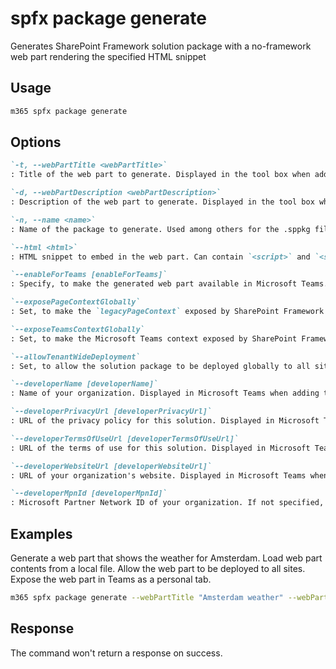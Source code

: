 
# spfx package generate

Generates SharePoint Framework solution package with a no-framework web part rendering the specified HTML snippet

## Usage

```sh
m365 spfx package generate
```

## Options

```md definition-list
`-t, --webPartTitle <webPartTitle>`
: Title of the web part to generate. Displayed in the tool box when adding web part to page

`-d, --webPartDescription <webPartDescription>`
: Description of the web part to generate. Displayed in the tool box when adding web part to page

`-n, --name <name>`
: Name of the package to generate. Used among others for the .sppkg file. Must be unique in the app catalog to avoid collisions with other solutions.

`--html <html>`
: HTML snippet to embed in the web part. Can contain `<script>` and `<style>` tags.

`--enableForTeams [enableForTeams]`
: Specify, to make the generated web part available in Microsoft Teams. Specify `tab` to make the web part available as a configurable tab, `personalTab` to make it available as a personal tab or `all` to make it available both as a configurable and personal tab. By default the web part will not be available in Microsoft Teams.

`--exposePageContextGlobally`
: Set, to make the `legacyPageContext` exposed by SharePoint Framework available at `window._spPageContextInfo` for use in the HTML snippet of the web part

`--exposeTeamsContextGlobally`
: Set, to make the Microsoft Teams context exposed by SharePoint Framework available at `window._teamsContextInfo` for use in the HTML snippet of the web part

`--allowTenantWideDeployment`
: Set, to allow the solution package to be deployed globally to all sites

`--developerName [developerName]`
: Name of your organization. Displayed in Microsoft Teams when adding the solution as a (personal) tab. If not specified set to `Contoso`.

`--developerPrivacyUrl [developerPrivacyUrl]`
: URL of the privacy policy for this solution. Displayed in Microsoft Teams when adding the solution as a (personal) tab. If not specified, set to `https://contoso.com/privacy`.

`--developerTermsOfUseUrl [developerTermsOfUseUrl]`
: URL of the terms of use for this solution. Displayed in Microsoft Teams when adding the solution as a (personal) tab. If not specified, set to `https://contoso.com/terms-of-use`.

`--developerWebsiteUrl [developerWebsiteUrl]`
: URL of your organization's website. Displayed in Microsoft Teams when adding the solution as a (personal) tab. If not specified, set to `https://contoso.com/my-app`.

`--developerMpnId [developerMpnId]`
: Microsoft Partner Network ID of your organization. If not specified, set to `000000`.
```

<Global />

## Examples

Generate a web part that shows the weather for Amsterdam. Load web part contents from a local file. Allow the web part to be deployed to all sites. Expose the web part in Teams as a personal tab.

```sh
m365 spfx package generate --webPartTitle "Amsterdam weather" --webPartDescription "Shows weather in Amsterdam" --name amsterdam-weather --html @amsterdam-weather.html --allowTenantWideDeployment --enableForTeams all
```

## Response

The command won't return a response on success.
